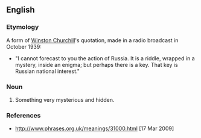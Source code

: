 ==English==

===Etymology===
A form of [[w:Winston Churchill|Winston Churchill]]'s quotation, made in a radio broadcast in October 1939:
* "I cannot forecast to you the action of Russia. It is a riddle, wrapped in a mystery, inside an enigma; but perhaps there is a key. That key is Russian national interest."

===Noun===
{{head|en|noun|head=[[a]] [[riddle]] [[wrap]]ped [[up]] [[in]] [[an]] [[enigma]]}}

# {{context|idiomatic|lang=en}} Something very mysterious and hidden.

===References===
* http://www.phrases.org.uk/meanings/31000.html [17 Mar 2009]